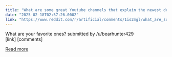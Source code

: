 ```yaml
---
title: "What are some great Youtube channels that explain the newest developments in AI?"
date: "2025-02-18T02:57:26.000Z"
link: "https://www.reddit.com/r/artificial/comments/1is2mgl/what_are_some_great_youtube_channels_that_explain/"
---
```


What are your favorite ones?
    submitted by    /u/bearhunter429  
 [link]   [comments]

[Read more](https://www.reddit.com/r/artificial/comments/1is2mgl/what_are_some_great_youtube_channels_that_explain/)
